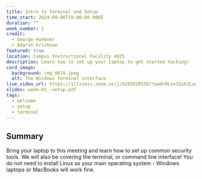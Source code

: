 ```yaml
---
title: Intro to Terminal and Setup
time_start: 2024-09-08T19:00:00.000Z
duration: ""
week_number: 1
credit:
  - George Huebner
  - Adarsh Krishnan
featured: true
location: Campus Instructional Facility 4025
description: Learn how to set up your laptop to get started hacking!
card_image:
  background: img_0074.jpeg
  alt: The Windows Terminal interface
live_video_url: https://illinois.zoom.us/j/82020205567?pwd=RLev32uk3Lud5GUZDiPSqFzfU9sDI7.1
slides: week-01_-setup.pdf
tags:
  - welcome
  - setup
  - terminal
---
```

## Summary

Bring your laptop to this meeting and learn how to set up common security tools. We will also be covering the terminal, or command line interface! You do not need to install Linux as your main operating system - Windows laptops or MacBooks will work fine.